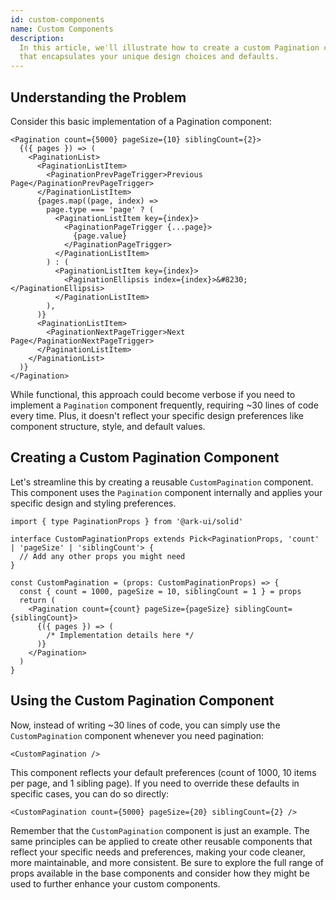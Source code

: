 ```yaml
---
id: custom-components
name: Custom Components
description:
  In this article, we'll illustrate how to create a custom Pagination component
  that encapsulates your unique design choices and defaults.
---
```


## Understanding the Problem

Consider this basic implementation of a Pagination component:

```tsx
<Pagination count={5000} pageSize={10} siblingCount={2}>
  {({ pages }) => (
    <PaginationList>
      <PaginationListItem>
        <PaginationPrevPageTrigger>Previous Page</PaginationPrevPageTrigger>
      </PaginationListItem>
      {pages.map((page, index) =>
        page.type === 'page' ? (
          <PaginationListItem key={index}>
            <PaginationPageTrigger {...page}>
              {page.value}
            </PaginationPageTrigger>
          </PaginationListItem>
        ) : (
          <PaginationListItem key={index}>
            <PaginationEllipsis index={index}>&#8230;</PaginationEllipsis>
          </PaginationListItem>
        ),
      )}
      <PaginationListItem>
        <PaginationNextPageTrigger>Next Page</PaginationNextPageTrigger>
      </PaginationListItem>
    </PaginationList>
  )}
</Pagination>
```

While functional, this approach could become verbose if you need to implement a
`Pagination` component frequently, requiring ~30 lines of code every time. Plus,
it doesn't reflect your specific design preferences like component structure,
style, and default values.

## Creating a Custom Pagination Component

Let's streamline this by creating a reusable `CustomPagination` component. This
component uses the `Pagination` component internally and applies your specific
design and styling preferences.

```tsx
import { type PaginationProps } from '@ark-ui/solid'

interface CustomPaginationProps extends Pick<PaginationProps, 'count' | 'pageSize' | 'siblingCount'> {
  // Add any other props you might need
}

const CustomPagination = (props: CustomPaginationProps) => {
  const { count = 1000, pageSize = 10, siblingCount = 1 } = props
  return (
    <Pagination count={count} pageSize={pageSize} siblingCount={siblingCount}>
      {({ pages }) => (
        /* Implementation details here */
      )}
    </Pagination>
  )
}
```

## Using the Custom Pagination Component

Now, instead of writing ~30 lines of code, you can simply use the
`CustomPagination` component whenever you need pagination:

```tsx
<CustomPagination />
```

This component reflects your default preferences (count of 1000, 10 items per
page, and 1 sibling page). If you need to override these defaults in specific
cases, you can do so directly:

```tsx
<CustomPagination count={5000} pageSize={20} siblingCount={2} />
```

Remember that the `CustomPagination` component is just an example. The same
principles can be applied to create other reusable components that reflect your
specific needs and preferences, making your code cleaner, more maintainable, and
more consistent. Be sure to explore the full range of props available in the
base components and consider how they might be used to further enhance your
custom components.
